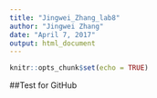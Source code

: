 ```yaml
---
title: "Jingwei_Zhang_lab8"
author: "Jingwei Zhang"
date: "April 7, 2017"
output: html_document
---
```


```r
knitr::opts_chunk$set(echo = TRUE)
```

##Test for GitHub